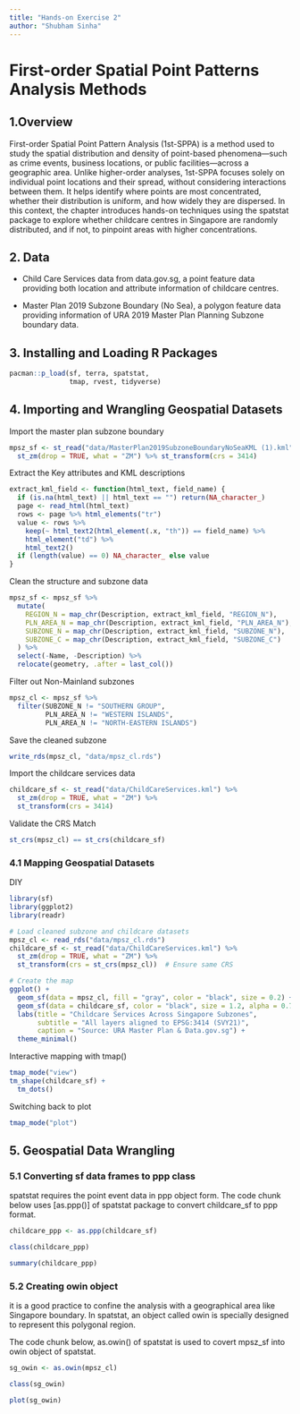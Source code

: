 ```yaml
---
title: "Hands-on Exercise 2"
author: "Shubham Sinha"
---
```


# First-order Spatial Point Patterns Analysis Methods

## 1.Overview 

First-order Spatial Point Pattern Analysis (1st-SPPA) is a method used to study the spatial distribution and density of point-based phenomena—such as crime events, business locations, or public facilities—across a geographic area. Unlike higher-order analyses, 1st-SPPA focuses solely on individual point locations and their spread, without considering interactions between them. It helps identify where points are most concentrated, whether their distribution is uniform, and how widely they are dispersed. In this context, the chapter introduces hands-on techniques using the spatstat package to explore whether childcare centres in Singapore are randomly distributed, and if not, to pinpoint areas with higher concentrations.


## 2. Data

- Child Care Services data from data.gov.sg, a point feature data providing both location and attribute information of childcare centres.

- Master Plan 2019 Subzone Boundary (No Sea), a polygon feature data providing information of URA 2019 Master Plan Planning Subzone boundary data.

## 3. Installing and Loading R Packages

```r
pacman::p_load(sf, terra, spatstat, 
               tmap, rvest, tidyverse)
```

## 4. Importing and Wrangling Geospatial Datasets

Import the master plan subzone boundary

```r
mpsz_sf <- st_read("data/MasterPlan2019SubzoneBoundaryNoSeaKML (1).kml") %>% 
  st_zm(drop = TRUE, what = "ZM") %>% st_transform(crs = 3414)
```

Extract the Key attributes and KML descriptions

```r
extract_kml_field <- function(html_text, field_name) {
  if (is.na(html_text) || html_text == "") return(NA_character_)
  page <- read_html(html_text)
  rows <- page %>% html_elements("tr")
  value <- rows %>%
    keep(~ html_text2(html_element(.x, "th")) == field_name) %>%
    html_element("td") %>%
    html_text2()
  if (length(value) == 0) NA_character_ else value
}
```

Clean the structure and subzone data

```r
mpsz_sf <- mpsz_sf %>%
  mutate(
    REGION_N = map_chr(Description, extract_kml_field, "REGION_N"),
    PLN_AREA_N = map_chr(Description, extract_kml_field, "PLN_AREA_N"),
    SUBZONE_N = map_chr(Description, extract_kml_field, "SUBZONE_N"),
    SUBZONE_C = map_chr(Description, extract_kml_field, "SUBZONE_C")
  ) %>%
  select(-Name, -Description) %>%
  relocate(geometry, .after = last_col())
```

Filter out Non-Mainland subzones

```r
mpsz_cl <- mpsz_sf %>%
  filter(SUBZONE_N != "SOUTHERN GROUP",
         PLN_AREA_N != "WESTERN ISLANDS",
         PLN_AREA_N != "NORTH-EASTERN ISLANDS")
```

Save the cleaned subzone

```r
write_rds(mpsz_cl, "data/mpsz_cl.rds")
```

Import the childcare services data

```r
childcare_sf <- st_read("data/ChildCareServices.kml") %>% 
  st_zm(drop = TRUE, what = "ZM") %>%
  st_transform(crs = 3414)
```

Validate the CRS Match

```r
st_crs(mpsz_cl) == st_crs(childcare_sf)
```

### 4.1 Mapping Geospatial Datasets

DIY 

```r
library(sf)
library(ggplot2)
library(readr)

# Load cleaned subzone and childcare datasets
mpsz_cl <- read_rds("data/mpsz_cl.rds")
childcare_sf <- st_read("data/ChildCareServices.kml") %>%
  st_zm(drop = TRUE, what = "ZM") %>%
  st_transform(crs = st_crs(mpsz_cl))  # Ensure same CRS

# Create the map
ggplot() +
  geom_sf(data = mpsz_cl, fill = "gray", color = "black", size = 0.2) +
  geom_sf(data = childcare_sf, color = "black", size = 1.2, alpha = 0.7) +
  labs(title = "Childcare Services Across Singapore Subzones",
       subtitle = "All layers aligned to EPSG:3414 (SVY21)",
       caption = "Source: URA Master Plan & Data.gov.sg") +
  theme_minimal()
```

Interactive mapping with tmap()

```r
tmap_mode("view")
tm_shape(childcare_sf) +
  tm_dots()
```

Switching back to plot

```r
tmap_mode("plot")
```

## 5. Geospatial Data Wrangling

### 5.1 Converting sf data frames to ppp class

spatstat requires the point event data in ppp object form. The code chunk below uses [as.ppp()] of spatstat package to convert childcare_sf to ppp format.

```r
childcare_ppp <- as.ppp(childcare_sf)
```

```r
class(childcare_ppp)
```

```r
summary(childcare_ppp)
```

### 5.2 Creating owin object

it is a good practice to confine the analysis with a geographical area like Singapore boundary. In spatstat, an object called owin is specially designed to represent this polygonal region.

The code chunk below, as.owin() of spatstat is used to covert mpsz_sf into owin object of spatstat.

```r
sg_owin <- as.owin(mpsz_cl)
```

```r
class(sg_owin)
```

```r
plot(sg_owin)
```